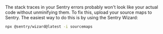 The stack traces in your Sentry errors probably won't look like your actual code without unminifying them. To fix this, upload your <PlatformLink to="/sourcemaps/">source maps</PlatformLink> to Sentry. The easiest way to do this is by using the Sentry Wizard:

```bash
npx @sentry/wizard@latest -i sourcemaps
```
